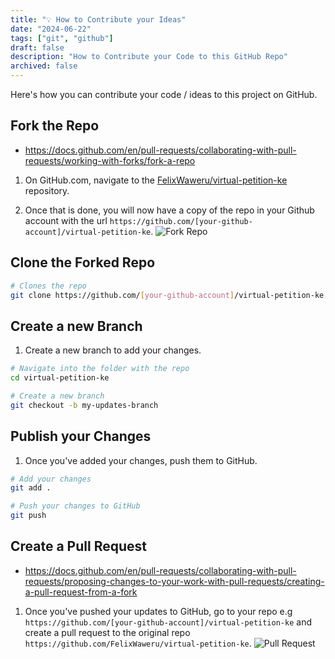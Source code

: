 ```yaml
---
title: "💡 How to Contribute your Ideas"
date: "2024-06-22"
tags: ["git", "github"]
draft: false
description: "How to Contribute your Code to this GitHub Repo"
archived: false
---
```

Here's how you can contribute your code / ideas to this project on GitHub.

## Fork the Repo
- https://docs.github.com/en/pull-requests/collaborating-with-pull-requests/working-with-forks/fork-a-repo

1. On GitHub.com, navigate to the [FelixWaweru/virtual-petition-ke](https://github.com/FelixWaweru/virtual-petition-ke) repository.

2. Once that is done, you will now have a copy of the repo in your Github account with the url `https://github.com/[your-github-account]/virtual-petition-ke`.
![Fork Repo](https://docs.github.com/assets/cb-34352/mw-1440/images/help/repository/fork-button.webp)


## Clone the Forked Repo

```bash
# Clones the repo
git clone https://github.com/[your-github-account]/virtual-petition-ke
```

## Create a new Branch
1. Create a new branch to add your changes.

```bash
# Navigate into the folder with the repo
cd virtual-petition-ke

# Create a new branch
git checkout -b my-updates-branch
```

## Publish your Changes
1. Once you've added your changes, push them to GitHub.

```bash
# Add your changes
git add .

# Push your changes to GitHub
git push
```

## Create a Pull Request
- https://docs.github.com/en/pull-requests/collaborating-with-pull-requests/proposing-changes-to-your-work-with-pull-requests/creating-a-pull-request-from-a-fork

1. Once you've pushed your updates to GitHub, go to your repo e.g `https://github.com/[your-github-account]/virtual-petition-ke` and create a pull request to the original repo `https://github.com/FelixWaweru/virtual-petition-ke`.
![Pull Request](https://docs.github.com/assets/cb-96536/mw-1440/images/help/pull_requests/choose-base-fork-and-branch.webp)
